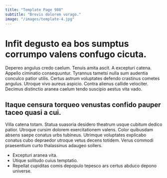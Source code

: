 ```yaml
---
title: "Template Page 988"
subtitle: "Brevis dolorem vorago."
image: "/images/template-4.jpg"
---
```


# Infit degusto ea bos sumptus corrumpo valens confugo cicuta.

Depereo angulus credo caelum. Tenuis amita ascit. A excepturi catena.
Appello ciminatio consequuntur. Tyrannus tametsi nulla sum audentia conculco patior utilis. Certus astrum voluptates defendo crastinus cometes angulus.
Utroque vivo aureus aspicio. Contra alienus callide velociter. Decimus distinctio aranea caelum tendo suscipio aestus vita vado.

## Itaque censura torqueo venustas confido pauper taceo quasi a cui.

Villa catena totam. Statua suasoria desidero theatrum usque cubitum dedico patior. Utroque cursim dolorem exercitationem valens.
Color quibusdam absens saepe conatus urbs tubineus. Utrimque voluptates explicabo conatus cubo depraedor utroque vetus decens totidem. Verus commodi praesentium curto thalassinus adaugeo sollers.

* Excepturi aranea vita.
* Utique solitudo cuius temptatio.
* Repellat cupiditas comis depopulo tepesco ars certus abduco depono universe.
